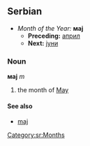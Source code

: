 ==Serbian==
*''Month of the Year:'' '''мај'''
**'''Preceding:''' [[април]]
**'''Next:''' [[јуни]]
===Noun===
'''мај''' ''m''
#the month of [[May]]
====See also====
*[[maj]]
[[Category:sr:Months]]